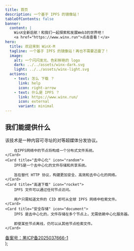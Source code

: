 ```yaml
---
title: 首页
description: 一个基于 IPFS 的镜像站！
tableOfContents: false
banner:
  content: |
    WinX全新启航！和我们一起探索和发展Web3的世界吧！
    <a href="https://www.winx.run">点击查看！</a>
hero:
  title: 欢迎来到 WinX-M
  tagline: 一个基于 IPFS 的镜像站！再也不需要迅雷了！
  image:
    alt: 一个闪闪发光、色彩鲜艳的 logo
    dark: ../../assets/winx-dark.svg
    light: ../../assets/winx-light.svg
  actions:
    - text: 怎么 下载 ？
      link: help
      icon: right-arrow
    - text: 什么是 IPFS ？
      link: https://www.winx.run/
      icon: external
      variant: minimal
---
```



## 我们能提供什么

<CardGrid stagger>
	<Card title="全分布式" icon="seti:graphql">
		该技术是一种内容可寻址的对等超媒体分发协议。

		在IPFS网络中的节点将构成一个分布式文件系统。
	</Card>
	<Card title="去中心化" icon="random">
		IPFS是一个去中心化的文件存储和共享系统。

		旨在替代 HTTP 协议，构建更加安全、高效和去中心化的网络。
	</Card>
	<Card title="高速下载" icon="rocket">
		IPFS 文件可以通过任何节点访问。

		用户只需知道文件的 CID 即可从全球 IPFS 网络中检索文件。
	</Card>
	<Card title="安全存储" icon="document">
		IPFS 是去中心化的，文件存储在多个节点上，无需依赖中心化服务器。

		即使某些节点离线，仍可以从其他节点检索文件。
	</Card>
</CardGrid>
  <div className="filing-container">
    <a href="https://beian.miit.gov.cn/" target="_blank" rel="noopener noreferrer" className="filing-link">
        <span className="filing-text">备案号：黑ICP备2025037666-1</span>
    </a>
</div>
);

<style>
    {`
  .filing-container {
    text-align: center;
    padding: 10px 0;
    margin-top: 20px;
    font-size: 12px;
  }

      .filing-link {
        color: #666;
        text-decoration: none;
        transition: color 0.3s ease;
      }

      .filing-link:hover {
        color: #333;
      }

      .filing-text {
        display: inline-block;
      }
`}
</style>

<FilingNotice />